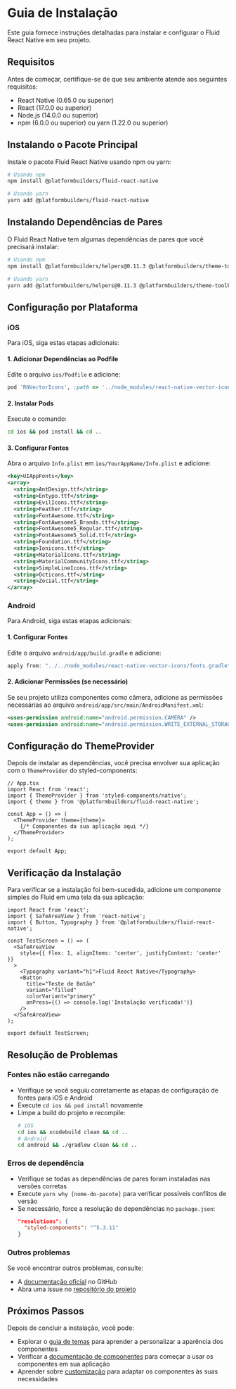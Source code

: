 # Guia de Instalação

Este guia fornece instruções detalhadas para instalar e configurar o Fluid React Native em seu projeto.

## Requisitos

Antes de começar, certifique-se de que seu ambiente atende aos seguintes requisitos:

- React Native (0.65.0 ou superior)
- React (17.0.0 ou superior)
- Node.js (14.0.0 ou superior)
- npm (6.0.0 ou superior) ou yarn (1.22.0 ou superior)

## Instalando o Pacote Principal

Instale o pacote Fluid React Native usando npm ou yarn:

```bash
# Usando npm
npm install @platformbuilders/fluid-react-native

# Usando yarn
yarn add @platformbuilders/fluid-react-native
```

## Instalando Dependências de Pares

O Fluid React Native tem algumas dependências de pares que você precisará instalar:

```bash
# Usando npm
npm install @platformbuilders/helpers@0.11.3 @platformbuilders/theme-toolkit@0.3.0 formik@2.4.6 lodash@4.17.21 lottie-react-native@7.1.0 react-native-camera@4.2.1 react-native-fast-image@8.6.3 react-native-svg@15.8.0 react-native-vector-icons@10.2.0 styled-components@5.3.11

# Usando yarn
yarn add @platformbuilders/helpers@0.11.3 @platformbuilders/theme-toolkit@0.3.0 formik@2.4.6 lodash@4.17.21 lottie-react-native@7.1.0 react-native-camera@4.2.1 react-native-fast-image@8.6.3 react-native-svg@15.8.0 react-native-vector-icons@10.2.0 styled-components@5.3.11
```

## Configuração por Plataforma

### iOS

Para iOS, siga estas etapas adicionais:

#### 1. Adicionar Dependências ao Podfile

Edite o arquivo `ios/Podfile` e adicione:

```ruby
pod 'RNVectorIcons', :path => '../node_modules/react-native-vector-icons'
```

#### 2. Instalar Pods

Execute o comando:

```bash
cd ios && pod install && cd ..
```

#### 3. Configurar Fontes

Abra o arquivo `Info.plist` em `ios/YourAppName/Info.plist` e adicione:

```xml
<key>UIAppFonts</key>
<array>
  <string>AntDesign.ttf</string>
  <string>Entypo.ttf</string>
  <string>EvilIcons.ttf</string>
  <string>Feather.ttf</string>
  <string>FontAwesome.ttf</string>
  <string>FontAwesome5_Brands.ttf</string>
  <string>FontAwesome5_Regular.ttf</string>
  <string>FontAwesome5_Solid.ttf</string>
  <string>Foundation.ttf</string>
  <string>Ionicons.ttf</string>
  <string>MaterialIcons.ttf</string>
  <string>MaterialCommunityIcons.ttf</string>
  <string>SimpleLineIcons.ttf</string>
  <string>Octicons.ttf</string>
  <string>Zocial.ttf</string>
</array>
```

### Android

Para Android, siga estas etapas adicionais:

#### 1. Configurar Fontes

Edite o arquivo `android/app/build.gradle` e adicione:

```gradle
apply from: "../../node_modules/react-native-vector-icons/fonts.gradle"
```

#### 2. Adicionar Permissões (se necessário)

Se seu projeto utiliza componentes como câmera, adicione as permissões necessárias ao arquivo `android/app/src/main/AndroidManifest.xml`:

```xml
<uses-permission android:name="android.permission.CAMERA" />
<uses-permission android:name="android.permission.WRITE_EXTERNAL_STORAGE"/>
```

## Configuração do ThemeProvider

Depois de instalar as dependências, você precisa envolver sua aplicação com o `ThemeProvider` do styled-components:

```tsx
// App.tsx
import React from 'react';
import { ThemeProvider } from 'styled-components/native';
import { theme } from '@platformbuilders/fluid-react-native';

const App = () => (
  <ThemeProvider theme={theme}>
    {/* Componentes da sua aplicação aqui */}
  </ThemeProvider>
);

export default App;
```

## Verificação da Instalação

Para verificar se a instalação foi bem-sucedida, adicione um componente simples do Fluid em uma tela da sua aplicação:

```tsx
import React from 'react';
import { SafeAreaView } from 'react-native';
import { Button, Typography } from '@platformbuilders/fluid-react-native';

const TestScreen = () => (
  <SafeAreaView
    style={{ flex: 1, alignItems: 'center', justifyContent: 'center' }}
  >
    <Typography variant="h1">Fluid React Native</Typography>
    <Button
      title="Teste de Botão"
      variant="filled"
      colorVariant="primary"
      onPress={() => console.log('Instalação verificada!')}
    />
  </SafeAreaView>
);

export default TestScreen;
```

## Resolução de Problemas

### Fontes não estão carregando

- Verifique se você seguiu corretamente as etapas de configuração de fontes para iOS e Android
- Execute `cd ios && pod install` novamente
- Limpe a build do projeto e recompile:
  ```bash
  # iOS
  cd ios && xcodebuild clean && cd ..
  # Android
  cd android && ./gradlew clean && cd ..
  ```

### Erros de dependência

- Verifique se todas as dependências de pares foram instaladas nas versões corretas
- Execute `yarn why [nome-do-pacote]` para verificar possíveis conflitos de versão
- Se necessário, force a resolução de dependências no `package.json`:
  ```json
  "resolutions": {
    "styled-components": "^5.3.11"
  }
  ```

### Outros problemas

Se você encontrar outros problemas, consulte:

- A [documentação oficial](https://github.com/platformbuilders/fluid-react-native) no GitHub
- Abra uma issue no [repositório do projeto](https://github.com/platformbuilders/fluid-react-native/issues)

## Próximos Passos

Depois de concluir a instalação, você pode:

- Explorar o [guia de temas](/guides/theming) para aprender a personalizar a aparência dos componentes
- Verificar a [documentação de componentes](/components) para começar a usar os componentes em sua aplicação
- Aprender sobre [customização](/guides/customization) para adaptar os componentes às suas necessidades
